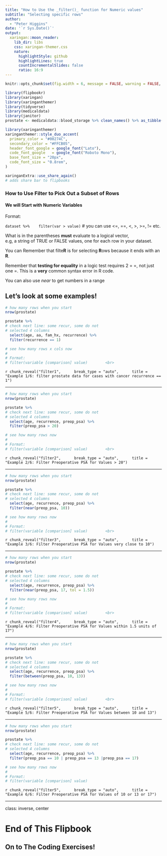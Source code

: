 ```yaml
---
title: "How to Use the _filter()_ function for Numeric values"
subtitle: "Selecting specific rows"  
author: 
  - "Peter Higgins"
date: '`r Sys.Date()`'
output:
  xaringan::moon_reader:
    lib_dir: libs
    css: xaringan-themer.css
    nature:
      highlightStyle: github
      highlightLines: true
      countIncrementalSlides: false
      ratio: 16:9
---
```


```r
knitr::opts_chunk$set(fig.width = 6, message = FALSE, warning = FALSE, comment = "", cache = FALSE, fig.retina = 3)

library(flipbookr)
library(xaringan)
library(xaringanthemer)
library(tidyverse)
library(medicaldata)
library(janitor)
prostate <- medicaldata::blood_storage %>% clean_names() %>% as_tibble()
```

```r
library(xaringanthemer)
xaringanthemer::style_duo_accent(
  primary_color = "#00274C",
  secondary_color = "#FFCB05",
  header_font_google = google_font("Lato"),
  code_font_google   = google_font("Roboto Mono"),
  base_font_size = "20px",
  code_font_size = "0.8rem",
)
```

```r
xaringanExtra::use_share_again()
# adds share bar to flipbooks
```

### How to Use Filter to Pick Out a Subset of Rows

#### We will Start with Numeric Variables

Format: <br>

`dataset %>% 
  filter(var > value)` # you can use <=, ==, <, >, >=, != etc.

What is in the parentheses **must** evaluate to a logical vector, <br>
e.g, a string of TRUE or FALSE values, one for each row in your dataset.

You can Remember that filte**R** is for selecting **R**ows because it ends with an **R**.

Remember that **testing for equality** in a logic test requires 2 = =,
not just one =. This is a **very** common syntax error in R code.

You can also use *near* to get numbers in a range

Let's look at some examples!
---

```r
# how many rows when you start
nrow(prostate) 

prostate %>% 
# check next line: some recur, some do not
# selected 4 columns
  select(age, aa, fam_hx, recurrence) %>% 
  filter(recurrence == 1) 

# see how many rows x cols now
# 
# Format:
# filter(variable [comparison] value)        <br>  


```

`r chunk_reveal("filter1", 
    break_type = "auto", 
    title = "Example 1/6: filter prostate data for cases with cancer recurrence == 1")`


---

```r
# how many rows when you start
nrow(prostate) 

prostate %>% 
# check next line: some recur, some do not
# selected 4 columns
  select(age, recurrence, preop_psa) %>% 
  filter(preop_psa > 20) 

# see how many rows now
# 
# Format:
# filter(variable [comparison] value)        <br>  


```

`r chunk_reveal("filter2", 
    break_type = "auto", 
    title = "Example 2/6: Filter Preoperative PSA for Values > 20")`

---

```r
# how many rows when you start
nrow(prostate) 

prostate %>% 
# check next line: some recur, some do not
# selected 4 columns
  select(age, recurrence, preop_psa) %>% 
  filter(near(preop_psa, 10)) 

# see how many rows now
# 
# Format:
# filter(variable [comparison] value)        <br>  


```

`r chunk_reveal("filter3", 
    break_type = "auto", 
    title = "Example 3/6: Filter Preoperative PSA for Values very close to 10")`

---

```r
# how many rows when you start
nrow(prostate) 

prostate %>% 
# check next line: some recur, some do not
# selected 4 columns
  select(age, recurrence, preop_psa) %>% 
  filter(near(preop_psa, 17, tol = 1.5)) 

# see how many rows now
# 
# Format:
# filter(variable [comparison] value)        <br>  


```

`r chunk_reveal("filter4", 
    break_type = "auto", 
    title = "Example 4/6: Filter Preoperative PSA for Values within 1.5 units of 17")`


---

```r
# how many rows when you start
nrow(prostate) 

prostate %>% 
# check next line: some recur, some do not
# selected 4 columns
  select(age, recurrence, preop_psa) %>% 
  filter(between(preop_psa, 10, 13)) 

# see how many rows now
# 
# Format:
# filter(variable [comparison] value)        <br>  

```

`r chunk_reveal("filter5", 
    break_type = "auto", 
    title = "Example 5/6: Filter Preoperative PSA for Values between 10 and 13")`

---

```r
# how many rows when you start
nrow(prostate) 

prostate %>% 
# check next line: some recur, some do not
# selected 4 columns
  select(age, recurrence, preop_psa) %>% 
  filter(preop_psa == 10 | preop_psa == 13 |preop_psa == 17)

# see how many rows now
# 
# Format:
# filter(variable [comparison] value)


```

`r chunk_reveal("filter5", 
    break_type = "auto", 
    title = "Example 6/6: Filter Preoperative PSA for Values of 10 or 13 or 17")`

---
class: inverse, center

# End of This Flipbook

## On to The Coding Exercises!
